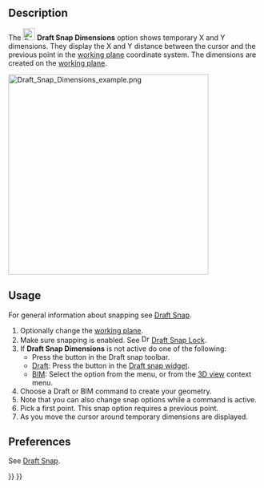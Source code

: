 <languages/>
<translate>

<!--T:9-->
{{Docnav
|[[Draft_Snap_WorkingPlane|Snap WorkingPlane]]
|[[Draft_ToggleGrid|ToggleGrid]]
|[[Draft_Workbench|Draft]]
|IconL=Draft_Snap_WorkingPlane.svg
|IconR=Draft_ToggleGrid.svg
|IconC=Workbench_Draft.svg
}}

<!--T:1-->
{{GuiCommand
|Name=Draft Snap Dimensions
|MenuLocation=Snapping → Snap dimensions
|Workbenches=[[Draft_Workbench|Draft]], [[BIM_Workbench|BIM]]
|SeeAlso=[[Draft_Snap|Draft Snap]], [[Draft_Snap_Lock|Draft Snap Lock]], [[Draft_SelectPlane|Draft SelectPlane]]
}}

== Description == <!--T:14-->

<!--T:2-->
The [[Image:Draft_Snap_Dimensions.svg|24px]] '''Draft Snap Dimensions''' option shows temporary X and Y dimensions. They display the X and Y distance between the cursor and the previous point in the [[Draft_SelectPlane|working plane]] coordinate system. The dimensions are created on the [[Draft_SelectPlane|working plane]].

</translate>
[[Image:Draft_Snap_Dimensions_example.png|400px]]
<translate>
<!--T:6-->
{{Caption|Temporary dimensions show the position of the cursor}}

== Usage == <!--T:4-->

<!--T:15-->
For general information about snapping see [[Draft_Snap|Draft Snap]].

<!--T:7-->
# Optionally change the [[Draft_SelectPlane|working plane]].
# Make sure snapping is enabled. See [[Image:Draft_Snap_Lock.svg|16px]] [[Draft_Snap_Lock|Draft Snap Lock]].
# If '''Draft Snap Dimensions''' is not active do one of the following:
#* Press the {{Button|[[Image:Draft_Snap_Dimensions.svg|16px]] [[Draft_Snap_Dimensions|Snap dimensions]]}} button in the Draft snap toolbar.
#* [[Draft_Workbench|Draft]]: Press the {{Button|[[Image:Draft_Snap_Dimensions.svg|16px]] [[Draft_Snap_Dimensions|Snap dimensions]]}} button in the [[Draft_snap_widget|Draft snap widget]].
#* [[BIM_Workbench|BIM]]: Select the {{MenuCommand|Snapping → [[Image:Draft_Snap_Dimensions.svg|16px]] Snap dimensions}} option from the menu, or from the [[3D_view|3D view]] context menu.
# Choose a Draft or BIM command to create your geometry.
# Note that you can also change snap options while a command is active.
# Pick a first point. This snap option requires a previous point.
# As you move the cursor around temporary dimensions are displayed.

== Preferences == <!--T:16-->

<!--T:17-->
See [[Draft_Snap#Preferences|Draft Snap]].


<!--T:8-->
{{Docnav
|[[Draft_Snap_WorkingPlane|Snap WorkingPlane]]
|[[Draft_ToggleGrid|ToggleGrid]]
|[[Draft_Workbench|Draft]]
|IconL=Draft_Snap_WorkingPlane.svg
|IconR=Draft_ToggleGrid.svg
|IconC=Workbench_Draft.svg
}}

</translate>
{{Draft Tools navi{{#translation:}}}}
{{Userdocnavi{{#translation:}}}}